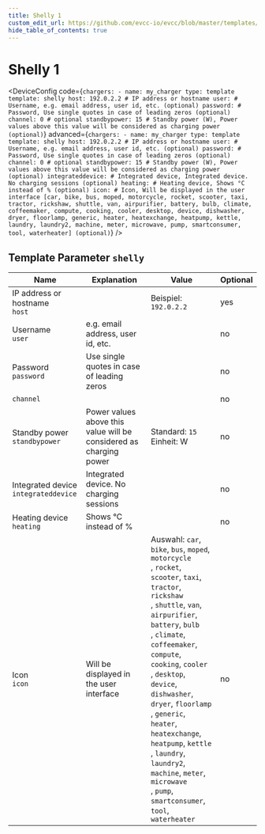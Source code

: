 ```yaml
---
title: Shelly 1
custom_edit_url: https://github.com/evcc-io/evcc/blob/master/templates/definition/charger/shelly.yaml
hide_table_of_contents: true
---
```



# Shelly 1

<DeviceFeatures features="" />

<DeviceConfig code={`chargers:
    - name: my_charger
      type: template
      template: shelly
      host: 192.0.2.2 # IP address or hostname
      user: # Username, e.g. email address, user id, etc. (optional)
      password: # Password, Use single quotes in case of leading zeros (optional)
      channel: 0 # optional
      standbypower: 15 # Standby power (W), Power values above this value will be considered as charging power (optional)`} advanced={`chargers:
    - name: my_charger
      type: template
      template: shelly
      host: 192.0.2.2 # IP address or hostname
      user: # Username, e.g. email address, user id, etc. (optional)
      password: # Password, Use single quotes in case of leading zeros (optional)
      channel: 0 # optional
      standbypower: 15 # Standby power (W), Power values above this value will be considered as charging power (optional)
      integrateddevice: # Integrated device, Integrated device. No charging sessions (optional)
      heating: # Heating device, Shows °C instead of % (optional)
      icon: # Icon, Will be displayed in the user interface [car, bike, bus, moped, motorcycle, rocket, scooter, taxi, tractor, rickshaw, shuttle, van, airpurifier, battery, bulb, climate, coffeemaker, compute, cooking, cooler, desktop, device, dishwasher, dryer, floorlamp, generic, heater, heatexchange, heatpump, kettle, laundry, laundry2, machine, meter, microwave, pump, smartconsumer, tool, waterheater] (optional)`} />

## Template Parameter `shelly`

| Name | Explanation | Value | Optional |
|-----------|-------------|-------|----------|
| IP address or hostname<br/>`host` |  | Beispiel: `192.0.2.2` | yes |
| Username<br/>`user` | e.g. email address, user id, etc. |  | no |
| Password<br/>`password` | Use single quotes in case of leading zeros |  | no |
| `channel` |  |  | no |
| Standby power<br/>`standbypower` | Power values above this value will be considered as charging power | Standard: `15`<br/>Einheit: W | no |
| Integrated device<br/>`integrateddevice` | Integrated device. No charging sessions |  | no |
| Heating device<br/>`heating` | Shows °C instead of % |  | no |
| Icon<br/>`icon` | Will be displayed in the user interface | Auswahl: `car`, `bike`, `bus`, `moped`, `motorcycle`<br/>, `rocket`, `scooter`, `taxi`, `tractor`, `rickshaw`<br/>, `shuttle`, `van`, `airpurifier`, `battery`, `bulb`<br/>, `climate`, `coffeemaker`, `compute`, `cooking`, `cooler`<br/>, `desktop`, `device`, `dishwasher`, `dryer`, `floorlamp`<br/>, `generic`, `heater`, `heatexchange`, `heatpump`, `kettle`<br/>, `laundry`, `laundry2`, `machine`, `meter`, `microwave`<br/>, `pump`, `smartconsumer`, `tool`, `waterheater` | no |

